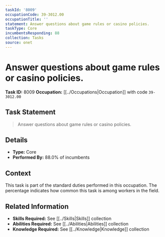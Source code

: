 ```yaml
---
taskId: '8009'
occupationCode: 39-3012.00
occupationTitle: ''
statement: Answer questions about game rules or casino policies.
taskType: Core
incumbentsResponding: 88
collection: Tasks
source: onet
---
```

# Answer questions about game rules or casino policies.

**Task ID:** 8009
**Occupation:** [[../Occupations|Occupation]] with code `39-3012.00`

## Task Statement

> Answer questions about game rules or casino policies.

## Details

- **Type:** Core
- **Performed By:** 88.0% of incumbents

## Context

This task is part of the standard duties performed in this occupation. The percentage indicates how common this task is among workers in the field.

## Related Information

- **Skills Required:** See [[../Skills|Skills]] collection
- **Abilities Required:** See [[../Abilities|Abilities]] collection
- **Knowledge Required:** See [[../Knowledge|Knowledge]] collection
